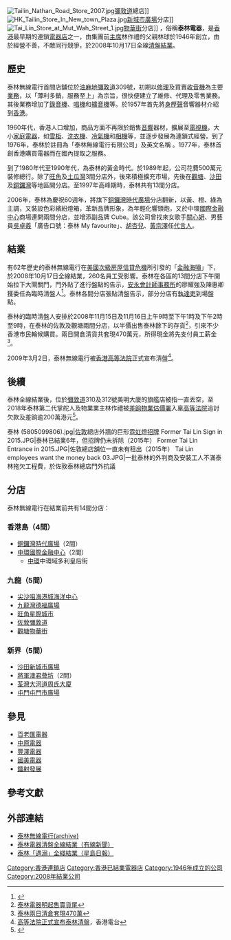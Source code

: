 {{Infobox Company
|company_name = 泰林無線電行有限公司<br>Tai Lin Radio Service Limited
|company_logo = Logo zh-tw.jpg
|company_type = 
|company_slogan = 
|foundation = 1946年
|defunct = {{End date|2008|10|17}}
|location = {{HK}}
|key_people = 
|industry = [[電器|電器]]及影音產品
|sales = 
|profit =
|asset =
|revenue = 
|market_value = 
|num_employees = 
|products = 
|subsid = 
|homepage = 
}}
[[File:Tailin_Nathan_Road_Store_2007.jpg|thumb]][[彌敦道|彌敦道]]總店]]
[[File:HK_Tailin_Store_In_New_town_Plaza.jpg|thumb]][[新城市廣場|新城市廣場]]分店]]
[[File:Tai_Lin_Store_at_Mut_Wah_Street_1.jpg|thumb]][[物華街|物華街]]分店]]
{{engname|泰林無線電行有限公司|Tai Lin Radio Service Limited}}，俗稱'''泰林電器'''，是[[香港|香港]]最早期的連鎖[[電器店|電器店]]之一，由集團前[[主席|主席]]林作禮的父親林球於1946年創立，由於經營不善，不敵同行競爭，於2008年10月17日全線[[清盤|清盤]][[結業|結業]]。

==歷史==
泰林無線電行首間店舖位於[[油麻地|油麻地]][[彌敦道|彌敦道]]309號，初期以[[修理|修理]]及買賣[[收音機|收音機]]為主要[[業務|業務]]，以「薄利多銷，服務至上」為宗旨，很快便建立了維修、代理及零售業務。其後業務增加了[[錄音機|錄音機]]、[[唱機|唱機]]和[[擴音機|擴音機]]等。於1957年首先將[[立體聲|身歷聲]]音響器材介紹到[[香港|香港]]。

1960年代，香港人口增加，商品方面不再限於銷售[[音響|音響]]器材，擴展至[[電視機|電視機]]，大小[[家庭電器|家庭電器]]，如[[雪柜|雪柜]]、[[洗衣機|洗衣機]]、[[冷氣機|冷氣機]]和[[相機|相機]]等，並逐步發展為連鎖式經營。到了1976年，泰林於註冊為「泰林無線電行有限公司」及英文名稱 {{lang|en|Tai Lin Radio Service Limited}}。1977年，泰林首創香港購買電器而在國內提取之服務。

到了1980年代至1990年代，為泰林的黃金時代。於1989年起，公司花費500萬元裝修總行。除了[[旺角|旺角]]及[[土瓜灣|土瓜灣]]3間分店外，後來積極擴充市場，先後在[[觀塘|觀塘]]、[[沙田_(香港)|沙田]]及[[銅鑼灣|銅鑼灣]]等地區開分店。至1997年高峰期時，泰林共有13間分店。

2006年，泰林為慶祝60週年，將旗下[[銅鑼灣|銅鑼灣]][[時代廣場_(香港)|時代廣場]]分店翻新，以黃、橙、綠為主調，又裝設色彩繽紛燈箱，革新品牌形象，為年輕化響頭炮，又於中環[[國際金融中心_(香港)|國際金融中心]]商場連開兩間分店，並增添副品牌 Cube。該公司曾找來女歌手[[關心妍|關心妍]]、男藝員[[吳卓羲|吳卓羲]]「廣告口號：泰林 My favourite」、[[胡杏兒|胡杏兒]]、[[黃宗澤|黃宗澤]]任[[代言人|代言人]]。

==結業==
有62年歷史的泰林無線電行在[[美國|美國]][[次級房屋信貸危機|次級房屋信貸危機]]所引發的「[[金融海嘯|金融海嘯]]」下，於2008年10月17日全線結業，260名員工受影響。泰林在各區的13間分店下午開始拉下大閘關門，門外貼了進行盤點的告示，[[安永會計師事務所|安永會計師事務所]]的廖耀強及陳惠卿獲委任為臨時清盤人<ref>{{Cite web |url=http://210.177.167.103/cgi-bin/nsrch.cgi?seq=786829 |title=泰林執笠海嘯吞噬零售業 |accessdate=2008-10-18 |archive-date=2008-10-21 |archive-url=https://web.archive.org/web/20081021071012/http://210.177.167.103/cgi-bin/nsrch.cgi?seq=786829 |dead-url=yes }}</ref>。泰林各間分店張貼清盤告示，部分分店有[[執達吏|執達吏]]到場盤點。

泰林的臨時清盤人安排於2008年11月15日及11月16日上午9時至下午1時及下午2時至9時，在泰林的佐敦及觀塘兩間分店，以半價出售泰林餘下的存貨<ref>[http://hk.news.yahoo.com/article/081114/4/98pi.html 泰林電器明起售賣貨尾]</ref>，引來不少香港市民輪候購買。兩日開倉清貨共套現470萬元，所得現金將先支付員工薪金<ref>[http://hk.news.yahoo.com/article/081117/4/99yh.html 泰林兩日清倉套現470萬]</ref>。

2009年3月2日，泰林無線電行被[[香港高等法院|香港高等法院]]正式宣布清盤<ref>[http://www.rthk.org.hk/rthk/news/expressnews/20090302/news_20090302_55_563459.htm 高等法院正式宣布泰林清盤]{{dead link|date=2018年3月 |bot=InternetArchiveBot |fix-attempted=yes }}，香港電台</ref>。

==後續==
泰林全線結業後，位於[[彌敦道|彌敦道]]310及312號美明大廈的旗艦店被指一直丟空，至2018年泰林第二代掌舵人及物業業主林作禮被[[差餉物業估價署|差餉物業估價署]]入稟[[香港高等法院|高等法院]]追討欠款及差餉逾200萬港元<ref>{{Cite news |url=https://hk.on.cc/hk/bkn/cnt/news/20181025/bkn-20181025163226995-1025_00822_001.html |title=旗艦店結業10年仍丟空　泰林掌舵人被追204萬差餉 |date=2018-10-25 |work=東網 |accessdate=2018-10-25 |archive-date=2018-10-26 |archive-url=https://web.archive.org/web/20181026025127/https://hk.on.cc/hk/bkn/cnt/news/20181025/bkn-20181025163226995-1025_00822_001.html |dead-url=no }}</ref>。

<gallery>
泰林 (5805099806).jpg|[[佐敦|佐敦]]總店外牆的巨形[[霓虹燈招牌|霓虹燈招牌]]
Former Tai Lin Sign in 2015.JPG|泰林已結業6年，但招牌仍未拆除（2015年）
Former Tai Lin Entrance in 2015.JPG|佐敦總店舖位一直未有租出（2015年）
Tai Lin employees want the money back 03.JPG|一批泰林的外判商及安裝工人不滿泰林拖欠工程費，於佐敦泰林總店門外抗議
</gallery>

==分店==
泰林無線電行在結業前共有14間分店：

===香港島（4間）===
*[[銅鑼灣|銅鑼灣]][[時代廣場_(香港)|時代廣場]]（2間）
*[[中環|中環]][[國際金融中心_(香港)|國際金融中心]]（2間）
**[[中環|中環]]中環域多利皇后街

===九龍（5間）===
*[[尖沙咀|尖沙咀]][[海港城|海港城]][[海洋中心|海洋中心]]
*[[九龍灣|九龍灣]][[德福廣場|德福廣場]]
*[[旺角|旺角]][[星際城市|星際城市]]
*[[佐敦|佐敦]][[彌敦道|彌敦道]]
*[[觀塘|觀塘]][[物華街|物華街]]

===新界（5間）===
*[[沙田_(香港)|沙田]][[新城市廣場|新城市廣場]]
*[[將軍澳|將軍澳]][[君薈坊|君薈坊]]（2間）
*[[荃灣|荃灣]][[大河道|大河道]][[周氏大廈|周氏大廈]]
*[[屯門|屯門]][[屯門市廣場|屯門市廣場]]

==參見==
*[[百老匯電器|百老匯電器]] 
*[[中原電器|中原電器]] 
*[[豐澤電器|豐澤電器]] 
*[[國美電器|國美電器]]
*[[鐳射發展|鐳射發展]]

==參考文獻==
{{reflist|2}}

==外部連結==
{{commonscat|Tai Lin Radio Service Limited}}
*[https://web.archive.org/web/20070823132542/http://www.tailin.com.hk/tailinportal/index.php?page=content%2Fhome 泰林無線電行(archive) ]
*[http://inews.i-cable.com/webapps/news_detail.php?id=284402&category=1 泰林電器清盤全線結業（有線新聞）]{{dead link|date=2018年3月 |bot=InternetArchiveBot |fix-attempted=yes }}
*[http://hk.news.yahoo.com/article/081017/3/8s0i.html 泰林「遇溺」全綫結業（星島日報）] {{Wayback|url=http://hk.news.yahoo.com/article/081017/3/8s0i.html |date=20081020220205 }}

[[Category:香港連鎖店|Category:香港連鎖店]]
[[Category:香港已結業電器店|Category:香港已結業電器店]]
[[Category:1946年成立的公司|Category:1946年成立的公司]]
[[Category:2008年結業公司|Category:2008年結業公司]]